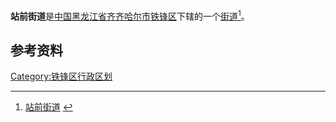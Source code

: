 {{中国乡级行政区
| 行政区全称 = 站前街道
| 上级行政区 = [[黑龙江省|黑龙江省]][[齐齐哈尔市|齐齐哈尔市]][[铁锋区|铁锋区]]
| 行政区类别 = [[街道|街道]]
| LowerDivisions = 8个社区
| 行政区划代码 = 230204001
| 总面积 = 
| 户籍人口 = 
| 常住人口 = 
| 行政区划 = 
| 官方网站 =
| 邮政编码 =150000
| 毗邻行政区 =
}}

'''站前街道'''是[[中国|中国]][[黑龙江省|黑龙江省]][[齐齐哈尔市|齐齐哈尔市]][[铁锋区|铁锋区]]下辖的一个[[街道|街道]]<ref>[http://www.chinaquhua.cn/heilongjiang/ 站前街道] {{webarchive|url=https://web.archive.org/web/20110822123644/http://www.chinaquhua.cn/heilongjiang/ |date=2011-08-22 }}</ref>。

==参考资料==
{{reflist}}

{{齐齐哈尔市铁锋区行政区划}}

[[Category:铁锋区行政区划|Category:铁锋区行政区划]]